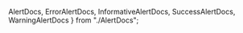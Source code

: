   AlertDocs,
  ErrorAlertDocs,
  InformativeAlertDocs,
  SuccessAlertDocs, WarningAlertDocs
} from "./AlertDocs";

<Meta of={AlertStories} />
<AlertDocs />

<Canvas of={AlertStories.Preview} />
<Controls of={AlertStories.Preview} />

<InformativeAlertDocs />
<Canvas of={AlertStories.InformativeAlert} />

<SuccessAlertDocs />
<Canvas of={AlertStories.SuccessAlert} />

<WarningAlertDocs />
<Canvas of={AlertStories.WarningAlert} />

<ErrorAlertDocs />
<Canvas of={AlertStories.ErrorAlert} />

<BottomSpace />
